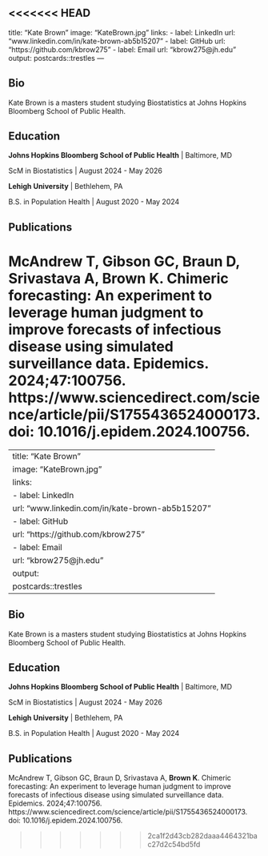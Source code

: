 <<<<<<< HEAD
---
title: "Kate Brown"
image: "KateBrown.jpg"
links:
  - label: LinkedIn
    url: "www.linkedin.com/in/kate-brown-ab5b15207"
  - label: GitHub
    url: "https://github.com/kbrow275"
  - label: Email
    url: "kbrow275@jh.edu"
output:
  postcards::trestles
---
 
## Bio

Kate Brown is a masters student studying Biostatistics at Johns Hopkins Bloomberg School of Public Health.

## Education

**Johns Hopkins Bloomberg School of Public Health** | Baltimore, MD

ScM in Biostatistics | August 2024 - May 2026

**Lehigh University** | Bethlehem, PA

B.S. in Population Health | August 2020 - May 2024

## Publications

McAndrew T, Gibson GC, Braun D, Srivastava A, **Brown K**. Chimeric forecasting: An experiment to leverage human judgment to improve forecasts of infectious disease using simulated surveillance data. Epidemics. 2024;47:100756. https://www.sciencedirect.com/science/article/pii/S1755436524000173. doi: 10.1016/j.epidem.2024.100756.
=======

---
title: "Kate Brown"
image: "KateBrown.jpg"
links:
  - label: LinkedIn
    url: "www.linkedin.com/in/kate-brown-ab5b15207"
  - label: GitHub
    url: "https://github.com/kbrow275"
  - label: Email
    url: "kbrow275@jh.edu"
output:
  postcards::trestles
---
 
## Bio

Kate Brown is a masters student studying Biostatistics at Johns Hopkins Bloomberg School of Public Health.

## Education

**Johns Hopkins Bloomberg School of Public Health** | Baltimore, MD

ScM in Biostatistics | August 2024 - May 2026

**Lehigh University** | Bethlehem, PA

B.S. in Population Health | August 2020 - May 2024

## Publications

McAndrew T, Gibson GC, Braun D, Srivastava A, **Brown K**. Chimeric forecasting: An experiment to leverage human judgment to improve forecasts of infectious disease using simulated surveillance data. Epidemics. 2024;47:100756. https://www.sciencedirect.com/science/article/pii/S1755436524000173. doi: 10.1016/j.epidem.2024.100756.

>>>>>>> 2ca1f2d43cb282daaa4464321bac27d2c54bd5fd
